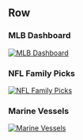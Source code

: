 Row
----------

### MLB Dashboard <span class="fa fa-baseball-ball"></span> {.project-card}

<a href="mlb-dashboard" target=_blank>
![MLB Dashboard](www/app/mlb-dashboard.png) \
</a>

### NFL Family Picks <span class="fa fa-football-ball"></span> {.project-card}

<a href="nfl-family-picks" target=_blank>
![NFL Family Picks](www/app/nfl-family-picks.png) \
</a>

### Marine Vessels <span class="fa fa-ship"></span> {.project-card}

<a href="marine-vessels" target=_blank>
![Marine Vessels](www/app/marine-vessels.png) \
</a>

### {.noshow}


